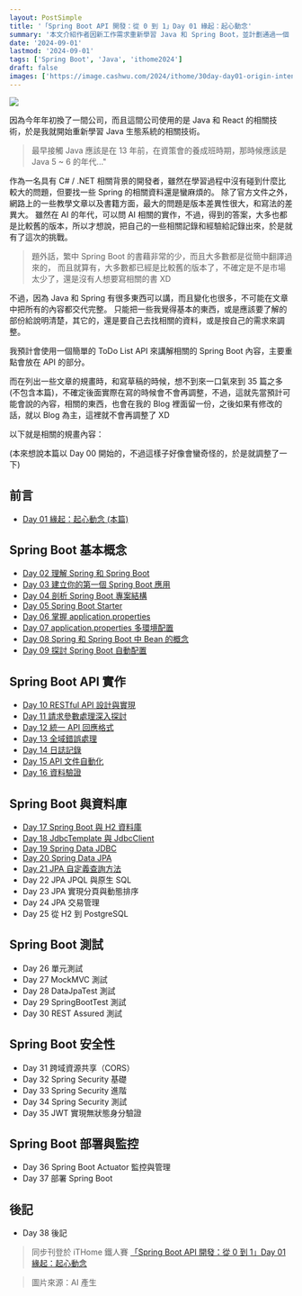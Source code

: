 ```yaml
---
layout: PostSimple
title: '「Spring Boot API 開發：從 0 到 1」Day 01 緣起：起心動念'
summary: '本文介紹作者因新工作需求重新學習 Java 和 Spring Boot，並計劃通過一個 ToDo List API 項目來分享學習經驗。作者將撰寫一系列共 35 篇的文章，涵蓋從基礎到進階的 Spring Boot API 開發知識，旨在為繁體中文社群提供最新、實用的 Spring Boot 學習資源。'
date: '2024-09-01'
lastmod: '2024-09-01'
tags: ['Spring Boot', 'Java', 'ithome2024']
draft: false
images: ['https://image.cashwu.com/2024/ithome/30day-day01-origin-intent-motivation/cover.webp']
---
```


![](https://image.cashwu.com/2024/ithome/30day-day01-origin-intent-motivation/cover.webp)

因為今年年初換了一間公司，而且這間公司使用的是 Java 和 React 的相關技術，於是我就開始重新學習 Java 生態系統的相關技術。

> 最早接觸 Java 應該是在 13 年前，在資策會的養成班時期，那時候應該是 Java 5 ~ 6 的年代..."

作為一名具有 C# / .NET 相關背景的開發者，雖然在學習過程中沒有碰到什麼比較大的問題，但要找一些 Spring 的相關資料還是蠻麻煩的。
除了官方文件之外，網路上的一些教學文章以及書籍方面，最大的問題是版本差異性很大，和寫法的差異大。
雖然在 AI 的年代，可以問 AI 相關的實作，不過，得到的答案，大多也都是比較舊的版本，所以才想說，把自己的一些相關記錄和經驗給記錄出來，於是就有了這次的挑戰。

> 題外話，繁中 Spring Boot 的書藉非常的少，而且大多數都是從簡中翻譯過來的，
> 而且就算有，大多數都已經是比較舊的版本了，不確定是不是市場太少了，還是沒有人想要寫相關的書 XD

不過，因為 Java 和 Spring 有很多東西可以講，而且變化也很多，不可能在文章中把所有的內容都交代完整。
只能把一些我覺得基本的東西，或是應該要了解的部份給說明清楚，其它的，還是要自己去找相關的資料，或是按自己的需求來調整。

我預計會使用一個簡單的 ToDo List API 來講解相關的 Spring Boot 內容，主要重點會放在 API 的部分。

而在列出一些文章的規畫時，和寫草稿的時候，想不到來一口氣來到 35 篇之多 (不包含本篇)，不確定後面實際在寫的時候會不會再調整，不過，這就先當預計可能會說的內容，相關的東西，也會在我的 Blog 裡面留一份，之後如果有修改的話，就以 Blog 為主，這裡就不會再調整了 XD

以下就是相關的規畫內容：

(本來想說本篇以 Day 00 開始的，不過這樣子好像會蠻奇怪的，於是就調整了一下)

## 前言

- [Day 01 緣起：起心動念 (本篇)](/blog/2024/ithome/30day-day01-origin-intent-motivation)

## Spring Boot 基本概念

- [Day 02 理解 Spring 和 Spring Boot](/blog/2024/ithome/30day-day02-understand-spring-and-spring-boot)
- [Day 03 建立你的第一個 Spring Boot 應用](/blog/2024/ithome/30day-day03-create-your-first-spring-boot-api)
- [Day 04 剖析 Spring Boot 專案結構](/blog/2024/ithome/30day-day04-analyze-spring-boot-project-structure)
- [Day 05 Spring Boot Starter](/blog/2024/ithome/30day-day05-spring-boot-starter)
- [Day 06 掌握 application.properties](/blog/2024/ithome/30day-day06-master-application-properties)
- [Day 07 application.properties 多環境配置](/blog/2024/ithome/30day-day07-application-properties-multi-environment-configuration)
- [Day 08 Spring 和 Spring Boot 中 Bean 的概念](/blog/2024/ithome/30day-day08-bean-concept-in-spring-and-spring-boot)
- [Day 09 探討 Spring Boot 自動配置](/blog/2024/ithome/30day-day09-explore-spring-boot-auto-configuration)

## Spring Boot API 實作

- [Day 10 RESTful API 設計與實現](/blog/2024/ithome/30day-day10-restful-api-design-and-implementation)
- [Day 11 請求參數處理深入探討](/blog/2024/ithome/30day-day11-in-depth-request-parameter-handling)
- [Day 12 統一 API 回應格式](/blog/2024/ithome/30day-day12-unified-api-response-format)
- [Day 13 全域錯誤處理](/blog/2024/ithome/30day-day13-global-error-handling)
- [Day 14 日誌記錄](/blog/2024/ithome/30day-day14-logging-configuration-best-practices)
- [Day 15 API 文件自動化](/blog/2024/ithome/30day-day15-api-documentation-automation)
- [Day 16 資料驗證](/blog/2024/ithome/30day-day16-data-validation)

## Spring Boot 與資料庫

- [Day 17 Spring Boot 與 H2 資料庫](/blog/2024/ithome/30day-day17-spring-boot-h2-database)
- [Day 18 JdbcTemplate 與 JdbcClient](/blog/2024/ithome/30day-day18-jdbcTemplate-jdbcClient)
- [Day 19 Spring Data JDBC](/blog/2024/ithome/30day-day19-spring-data-jdbc)
- [Day 20 Spring Data JPA](/blog/2024/ithome/30day-day20-spring-data-jpa)
- [Day 21 JPA 自定義查詢方法](/blog/2024/ithome/30day-day21-spring-data-jpa-query-methods)
- Day 22 JPA JPQL 與原生 SQL
- Day 23 JPA 實現分頁與動態排序
- Day 24 JPA 交易管理
- Day 25 從 H2 到 PostgreSQL

## Spring Boot 測試

- Day 26 單元測試
- Day 27 MockMVC 測試
- Day 28 DataJpaTest 測試
- Day 29 SpringBootTest 測試
- Day 30 REST Assured 測試

## Spring Boot 安全性

- Day 31 跨域資源共享（CORS）
- Day 32 Spring Security 基礎
- Day 33 Spring Security 進階
- Day 34 Spring Security 測試
- Day 35 JWT 實現無狀態身分驗證

## Spring Boot 部署與監控

- Day 36 Spring Boot Actuator 監控與管理
- Day 37 部署 Spring Boot

## 後記

- Day 38 後記

> 同步刊登於 iTHome 鐵人賽 [「Spring Boot API 開發：從 0 到 1」Day 01 緣起：起心動念](https://ithelp.ithome.com.tw/articles/10346418)

> 圖片來源：AI 產生
